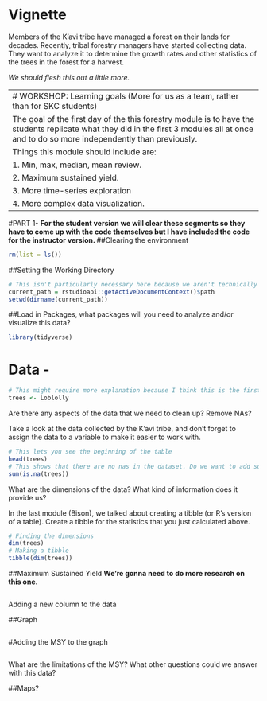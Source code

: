 # Vignette

Members of the K'avi tribe have managed a forest on their lands for decades.
Recently, tribal forestry managers have started collecting data. They want to
analyze it to determine the growth rates and other statistics of the trees in the
forest for a harvest. 

*We should flesh this out a little more.*

--------------------------------------------------------------------------------
# WORKSHOP: Learning goals (More for us as a team, rather than for SKC students)

The goal of the first day of the this forestry module is to have the students replicate what they did in the first 3 modules all at once and to do so more independently than previously. 

Things this module should include are: 

1. Min, max, median, mean review.  

2. Maximum sustained yield. 

3. More time-series exploration

4. More complex data visualization. 

--------------------------------------------------------------------------------
#PART 1-
**For the student version we will clear these segments so they have to come up with the code themselves but I have included the code for the instructor version. **
##Clearing the environment
```r
rm(list = ls())
```


##Setting the Working Directory
```r
# This isn't particularly necessary here because we aren't technically loading in external data but still nice to have.
current_path = rstudioapi::getActiveDocumentContext()$path
setwd(dirname(current_path))
```

##Load in Packages, what packages will you need to analyze and/or visualize 
this data?
```r
library(tidyverse)
```

# Data - 
```r
# This might require more explanation because I think this is the first time they're adding data from a package. 
trees <- Loblolly
```

Are there any aspects of the data that we need to clean up? Remove NAs?


Take a look at the data collected by the K'avi tribe, and don't forget to assign
the data to a variable to make it easier to work with.
```r
# This lets you see the beginning of the table
head(trees)
# This shows that there are no nas in the dataset. Do we want to add some? I am not sure this code has been presented yet. 
sum(is.na(trees))
```
What are the dimensions of the data? What kind of information does it provide us?

In the last module (Bison), we talked about creating a tibble (or R's version
of a table). Create a tibble for the statistics that you just calculated above.
```r
# Finding the dimensions
dim(trees)
# Making a tibble
tibble(dim(trees))
```


##Maximum Sustained Yield
**We're gonna need to do more research on this one. **
```r

```

Adding a new column to the data

##Graph
```r

```

#Adding the MSY to the graph
```r

```


What are the limitations of the MSY? What other questions could we answer with 
this data? 

##Maps?
```r

```



